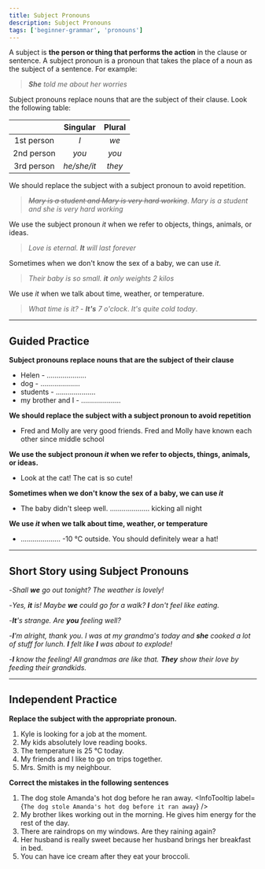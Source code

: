 ```yaml
---
title: Subject Pronouns
description: Subject Pronouns
tags: ['beginner-grammar', 'pronouns']
---
```



A subject is **the person or thing that performs the action** in the clause or sentence. A subject pronoun is a pronoun that takes the place of a noun as the subject of a sentence. For example:

> _**She** told me about her worries_

Subject pronouns replace nouns that are the subject of their clause. Look the following table:

|            |  Singular   | Plural |
| :--------: | :---------: | :----: |
| 1st person |     _I_     |  _we_  |
| 2nd person |    _you_    | _you_  |
| 3rd person | _he/she/it_ | _they_ |

We should replace the subject with a subject pronoun to avoid repetition.

> _~~Mary is a student and Mary is very hard working~~_. _Mary is a student and she is very hard working_

We use the subject pronoun _it_ when we refer to objects, things, animals, or ideas.

> _Love is eternal. **It** will last forever_

Sometimes when we don't know the sex of a baby, we can use _it_.

> _Their baby is so small. **it** only weights 2 kilos_

We use _it_ when we talk about time, weather, or temperature.

> _What time is it? - **It's** 7 o'clock_. _It's quite cold today_.

---

## Guided Practice

**Subject pronouns replace nouns that are the subject of their clause**

- Helen - .................... <InfoTooltip label='She' />
- dog - .................... <InfoTooltip label='It' />
- students - .................... <InfoTooltip label='They' />
- my brother and I - .................... <InfoTooltip label='We' />

**We should replace the subject with a subject pronoun to avoid repetition**

- Fred and Molly are very good friends. Fred and Molly have known each other since middle school <InfoTooltip label='They have known each other since middle school' />

**We use the subject pronoun _it_ when we refer to objects, things, animals, or ideas.**

- Look at the cat! The cat is so cute! <InfoTooltip label='It is so cute!' />

**Sometimes when we don't know the sex of a baby, we can use _it_**

- The baby didn't sleep well. .................... kicking all night <InfoTooltip label='It was' />

**We use _it_ when we talk about time, weather, or temperature**

- .................... -10 ℃ outside. You should definitely wear a hat! <InfoTooltip  label='It is' />

---

## Short Story using Subject Pronouns

-_Shall **we** go out tonight? The weather is lovely!_

-_Yes, **it** is! Maybe **we** could go for a walk? **I** don't feel like eating._

-_**It**'s strange. Are **you** feeling well?_

-_**I**'m alright, thank you. I was at my grandma's today and **she** cooked a lot of stuff for lunch. **I** felt like **I** was about to explode!_

-_**I** know the feeling! All grandmas are like that. **They** show their love by feeding their grandkids._

---

## Independent Practice

**Replace the subject with the appropriate pronoun.**

1. Kyle is looking for a job at the moment. <InfoTooltip label='He is looking for a job at the moment' />
2. My kids absolutely love reading books. <InfoTooltip label='They absolutely love reading books' />
3. The temperature is 25 ℃ today. <InfoTooltip label='It is 25 ℃ today' />
4. My friends and I like to go on trips together. <InfoTooltip label='We like to go on trips together' />
5. Mrs. Smith is my neighbour. <InfoTooltip label='She is my neighbour' />

**Correct the mistakes in the following sentences**

1. The dog stole Amanda's hot dog before he ran away. <InfoTooltip label={`The dog stole Amanda's hot dog before it ran away`} />
2. My brother likes working out in the morning. He gives him energy for the rest of the day. <InfoTooltip label='It gives him energy for the rest of the day' />
3. There are raindrops on my windows. Are they raining again? <InfoTooltip label='Is it raining again?' />
4. Her husband is really sweet because her husband brings her breakfast in bed. <InfoTooltip label='Her husband is really sweet because he brings her breakfast in bed' />
5. You can have ice cream after they eat your broccoli. <InfoTooltip label='You can have ice cream after you eat your broccoli' />
